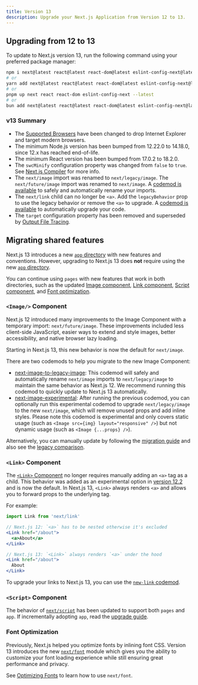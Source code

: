 ```yaml
---
title: Version 13
description: Upgrade your Next.js Application from Version 12 to 13.
---
```


## Upgrading from 12 to 13

To update to Next.js version 13, run the following command using your preferred package manager:

```bash filename="Terminal"
npm i next@latest react@latest react-dom@latest eslint-config-next@latest
# or
yarn add next@latest react@latest react-dom@latest eslint-config-next@latest
# or
pnpm up next react react-dom eslint-config-next --latest
# or
bun add next@latest react@latest react-dom@latest eslint-config-next@latest
```

### v13 Summary

- The [Supported Browsers](/docs/architecture/supported-browsers) have been changed to drop Internet Explorer and target modern browsers.
- The minimum Node.js version has been bumped from 12.22.0 to 14.18.0, since 12.x has reached end-of-life.
- The minimum React version has been bumped from 17.0.2 to 18.2.0.
- The `swcMinify` configuration property was changed from `false` to `true`. See [Next.js Compiler](/docs/architecture/nextjs-compiler) for more info.
- The `next/image` import was renamed to `next/legacy/image`. The `next/future/image` import was renamed to `next/image`. A [codemod is available](/docs/pages/building-your-application/upgrading/codemods#next-image-to-legacy-image) to safely and automatically rename your imports.
- The `next/link` child can no longer be `<a>`. Add the `legacyBehavior` prop to use the legacy behavior or remove the `<a>` to upgrade. A [codemod is available](/docs/pages/building-your-application/upgrading/codemods#new-link) to automatically upgrade your code.
- The `target` configuration property has been removed and superseded by [Output File Tracing](/docs/pages/api-reference/next-config-js/output).

## Migrating shared features

Next.js 13 introduces a new [`app` directory](/docs/app/building-your-application/routing) with new features and conventions. However, upgrading to Next.js 13 does **not** require using the new [`app` directory](/docs/app/building-your-application/routing#the-app-router).

You can continue using `pages` with new features that work in both directories, such as the updated [Image component](#image-component), [Link component](#link-component), [Script component](#script-component), and [Font optimization](#font-optimization).

### `<Image/>` Component

Next.js 12 introduced many improvements to the Image Component with a temporary import: `next/future/image`. These improvements included less client-side JavaScript, easier ways to extend and style images, better accessibility, and native browser lazy loading.

Starting in Next.js 13, this new behavior is now the default for `next/image`.

There are two codemods to help you migrate to the new Image Component:

- [next-image-to-legacy-image](/docs/pages/building-your-application/upgrading/codemods#next-image-to-legacy-image): This codemod will safely and automatically rename `next/image` imports to `next/legacy/image` to maintain the same behavior as Next.js 12. We recommend running this codemod to quickly update to Next.js 13 automatically.
- [next-image-experimental](/docs/pages/building-your-application/upgrading/codemods#next-image-experimental): After running the previous codemod, you can optionally run this experimental codemod to upgrade `next/legacy/image` to the new `next/image`, which will remove unused props and add inline styles. Please note this codemod is experimental and only covers static usage (such as `<Image src={img} layout="responsive" />`) but not dynamic usage (such as `<Image {...props} />`).

Alternatively, you can manually update by following the [migration guide](/docs/pages/building-your-application/upgrading/codemods#next-image-experimental) and also see the [legacy comparison](/docs/pages/api-reference/components/image-legacy#comparison).

### `<Link>` Component

The [`<Link>` Component](/docs/pages/api-reference/components/link) no longer requires manually adding an `<a>` tag as a child. This behavior was added as an experimental option in [version 12.2](https://nextjs.org/blog/next-12-2) and is now the default. In Next.js 13, `<Link>` always renders `<a>` and allows you to forward props to the underlying tag.

For example:

```jsx
import Link from 'next/link'

// Next.js 12: `<a>` has to be nested otherwise it's excluded
<Link href="/about">
  <a>About</a>
</Link>

// Next.js 13: `<Link>` always renders `<a>` under the hood
<Link href="/about">
  About
</Link>
```

To upgrade your links to Next.js 13, you can use the [`new-link` codemod](/docs/pages/building-your-application/upgrading/codemods#new-link).

### `<Script>` Component

The behavior of [`next/script`](/docs/pages/api-reference/components/script) has been updated to support both `pages` and `app`. If incrementally adopting `app`, read the [upgrade guide](/docs/pages/building-your-application/upgrading).

### Font Optimization

Previously, Next.js helped you optimize fonts by inlining font CSS. Version 13 introduces the new [`next/font`](/docs/pages/building-your-application/optimizing/fonts) module which gives you the ability to customize your font loading experience while still ensuring great performance and privacy.

See [Optimizing Fonts](/docs/pages/building-your-application/optimizing/fonts) to learn how to use `next/font`.
